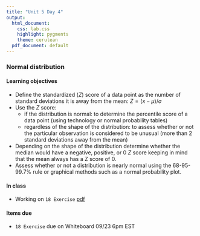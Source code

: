 ```yaml
---
title: "Unit 5 Day 4"
output: 
  html_document:
    css: lab.css
    highlight: pygments
    theme: cerulean
  pdf_document: default
---
```


###  Normal distribution

#### Learning objectives 

* Define the standardized ($Z$) score of a data point as the number of standard deviations it is away from the mean: $Z=(x−\mu)/\sigma$
* Use the $Z$ score:
    * if the distribution is normal: to determine the percentile score of a data point (using technology or normal probability tables)
    * regardless of the shape of the distribution: to assess whether or not the particular observation is considered to be unusual (more than 2 standard deviations away from the mean)
* Depending on the shape of the distribution determine whether the median would have a negative, positive, or 0 $Z$ score keeping in mind that the mean always has a Z score of 0.
* Assess whether or not a distribution is nearly normal using the 68-95-99.7% rule or graphical methods such as a normal probability plot.

#### In class
* Working on `18 Exercise` [pdf](http://sshanshans.github.io/stat140/labs/u5d4/u5d4.pdf)

#### Items due
* `18 Exercise` due on Whiteboard 09/23 6pm EST